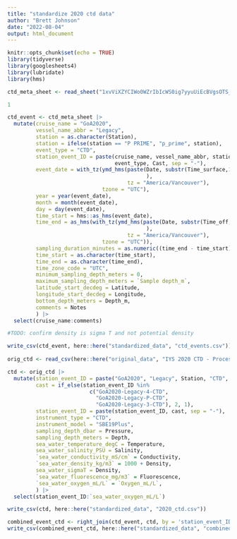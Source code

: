 ```yaml
---
title: "standardize 2020 ctd data"
author: "Brett Johnson"
date: "2022-08-04"
output: html_document
---
```


```r
knitr::opts_chunk$set(echo = TRUE)
library(tidyverse)
library(googlesheets4)
library(lubridate)
library(hms)
```

```r
ctd_meta_sheet <- read_sheet("1xvViXZYCIWo0WZrIbIcWS0ig7yyuUiEcBVgsOTS_Yq8", sheet = "CTD metadata") 

1

ctd_event <- ctd_meta_sheet |> 
  mutate(cruise_name = "GoA2020",
         vessel_name_abbr = "Legacy",
         station = as.character(Station),
         station = ifelse(station == "P PRIME", "p_prime", station),
         event_type = "CTD",
         station_event_ID = paste(cruise_name, vessel_name_abbr, station,
                                  event_type, Cast, sep = "-"),
         event_date = with_tz(ymd_hms(paste(Date, substr(Time_surface,12,19)
                                            ), 
                                      tz = "America/Vancouver"),
                              tzone = "UTC"),
         year = year(event_date),
         month = month(event_date),
         day = day(event_date),
         time_start = hms::as_hms(event_date),
         time_end = as_hms(with_tz(ymd_hms(paste(Date, substr(Time_off,12,19)
                                            ), 
                                      tz = "America/Vancouver"),
                              tzone = "UTC")),
         sampling_duration_minutes = as.numeric((time_end - time_start)/60),
         time_start = as.character(time_start),
         time_end = as.character(time_end),
         time_zone_code = "UTC",
         minimum_sampling_depth_meters = 0,
         maximum_sampling_depth_meters = `Sample depth_m`,
         latitude_start_decdeg = Latitude,
         longitude_start_decdeg = Longitude,
         bottom_depth_meters = Depth_m,
         comments = Notes
         ) |> 
  select(cruise_name:comments)

#TODO: confirm density is sigma T and not potential density

write_csv(ctd_event, here::here("standardized_data", "ctd_events.csv"))
         
orig_ctd <- read_csv(here::here("original_data", "IYS 2020 CTD - Processed 20200415.csv"))

ctd <- orig_ctd |> 
  mutate(station_event_ID = paste("GoA2020", "Legacy", Station, "CTD", sep = "-"),
         cast = if_else(station_event_ID %in% 
                          c("GoA2020-Legacy-4-CTD",
                            "GoA2020-Legacy-P-CTD", 
                            "GoA2020-Legacy-3-CTD"), 2, 1),
         station_event_ID = paste(station_event_ID, cast, sep = "-"),
         instrument_type = "CTD",
         instrument_model = "SBE19Plus",
         sampling_depth_dbar = Pressure,
         sampling_depth_meters = Depth,
         sea_water_temperature_degC = Temperature,
         sea_water_salinity_PSU = Salinity,
         `sea_water_conductivity_mS/cm` = Conductivity,
         `sea_water_density_kg/m3` = 1000 + Density,
         sea_water_sigmaT = Density,
         `sea_water_fluorescence_mg/m3` = Fluorescence,
         `sea_water_oxygen_mL/L` = `Oxygen_mL/L`, 
         ) |> 
  select(station_event_ID:`sea_water_oxygen_mL/L`)

write_csv(ctd, here::here("standardized_data", "2020_ctd.csv"))

combined_event_ctd <- right_join(ctd_event, ctd, by = 'station_event_ID')
write_csv(combined_event_ctd, here::here("standardized_data", "combined_event_ctd.csv"))
```

